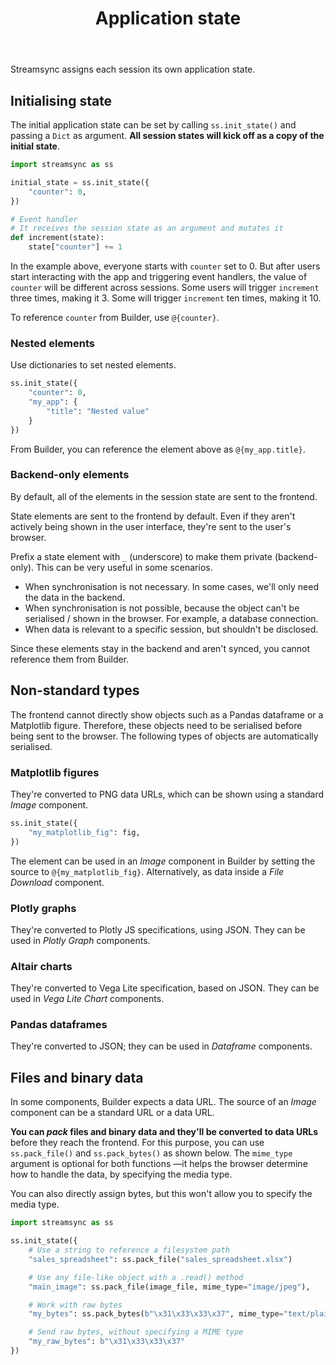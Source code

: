 ﻿---
title: "Application state"
---

Streamsync assigns each session its own application state.

## Initialising state

The initial application state can be set by calling `ss.init_state()` and passing a `Dict` as argument. **All session states will kick off as a copy of the initial state**.

```py
import streamsync as ss

initial_state = ss.init_state({
    "counter": 0,
})

# Event handler
# It receives the session state as an argument and mutates it
def increment(state):
    state["counter"] += 1

```

In the example above, everyone starts with `counter` set to 0. But after users start interacting with the app and triggering event handlers, the value of `counter` will be different across sessions. Some users will trigger `increment` three times, making it 3. Some will trigger `increment` ten times, making it 10.

To reference `counter` from Builder, use `@{counter}`.

### Nested elements

Use dictionaries to set nested elements.

```py
ss.init_state({
    "counter": 0,
    "my_app": {
        "title": "Nested value"
    }
})
```

From Builder, you can reference the element above as `@{my_app.title}`.

### Backend-only elements

By default, all of the elements in the session state are sent to the frontend.

<Warning> 
State elements are sent to the frontend by default. Even if they aren't actively being shown in the user interface, they're sent to the user's browser.
</Warning>

Prefix a state element with `_` (underscore) to make them private (backend-only). This can be very useful in some scenarios.

- When synchronisation is not necessary. In some cases, we'll only need the data in the backend.
- When synchronisation is not possible, because the object can't be serialised / shown in the browser. For example, a database connection.
- When data is relevant to a specific session, but shouldn't be disclosed.

Since these elements stay in the backend and aren't synced, you cannot reference them from Builder.

## Non-standard types

The frontend cannot directly show objects such as a Pandas dataframe or a Matplotlib figure. Therefore, these objects need to be serialised before being sent to the browser. The following types of objects are automatically serialised.

### Matplotlib figures

They're converted to PNG data URLs, which can be shown using a standard _Image_ component.

```py
ss.init_state({
    "my_matplotlib_fig": fig,
})
```

The element can be used in an _Image_ component in Builder by setting the source to `@{my_matplotlib_fig}`. Alternatively, as data inside a _File Download_ component.

### Plotly graphs

They're converted to Plotly JS specifications, using JSON. They can be used in _Plotly Graph_ components.

### Altair charts

They're converted to Vega Lite specification, based on JSON. They can be used in _Vega Lite Chart_ components.

### Pandas dataframes

They're converted to JSON; they can be used in _Dataframe_ components.

## Files and binary data

In some components, Builder expects a data URL. The source of an _Image_ component can be a standard URL or a data URL.

**You can _pack_ files and binary data and they'll be converted to data URLs** before they reach the frontend. For this purpose, you can use `ss.pack_file()` and `ss.pack_bytes()` as shown below. The `mime_type` argument is optional for both functions —it helps the browser determine how to handle the data, by specifying the media type.

You can also directly assign bytes, but this won't allow you to specify the media type.

```py
import streamsync as ss

ss.init_state({
    # Use a string to reference a filesystem path
    "sales_spreadsheet": ss.pack_file("sales_spreadsheet.xlsx")

    # Use any file-like object with a .read() method
    "main_image": ss.pack_file(image_file, mime_type="image/jpeg"),

    # Work with raw bytes
    "my_bytes": ss.pack_bytes(b"\x31\x33\x33\x37", mime_type="text/plain"),

    # Send raw bytes, without specifying a MIME type
    "my_raw_bytes": b"\x31\x33\x33\x37"
})

```
